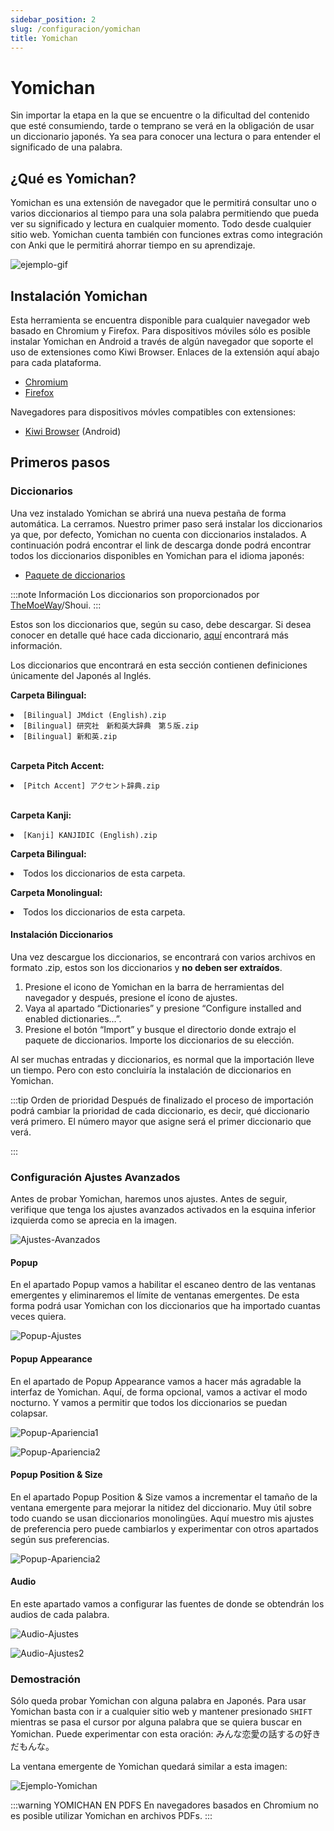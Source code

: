 ```yaml
---
sidebar_position: 2
slug: /configuracion/yomichan
title: Yomichan
---
```



# Yomichan

Sin importar la etapa en la que se encuentre o la dificultad del contenido que esté consumiendo, tarde o temprano se verá en la obligación de usar un diccionario japonés. Ya sea para conocer una lectura o para entender el significado de una palabra.

## ¿Qué es Yomichan?
Yomichan es una extensión de navegador que le permitirá consultar uno o varios diccionarios al tiempo para una sola palabra permitiendo que pueda ver su significado y lectura en cualquier momento. Todo desde cualquier sitio web. Yomichan cuenta también con funciones extras como integración con Anki que le permitirá ahorrar tiempo en su aprendizaje.

![ejemplo-gif](../../assets/yomichan/example-gif.gif)

## Instalación Yomichan
Esta herramienta se encuentra disponible para cualquier navegador web basado en Chromium y Firefox. Para dispositivos móviles sólo es posible instalar Yomichan en Android a través de algún navegador que soporte el uso de extensiones como Kiwi Browser. Enlaces de la extensión aquí abajo para cada plataforma.

- [Chromium](https://chrome.google.com/webstore/detail/yomichan/ogmnaimimemjmbakcfefmnahgdfhfami)
- [Firefox](https://addons.mozilla.org/en-US/firefox/addon/yomichan/)

Navegadores para dispositivos móvles compatibles con extensiones:
- [Kiwi Browser](https://play.google.com/store/apps/details?id=com.kiwibrowser.browser) (Android)

## Primeros pasos
### Diccionarios
Una vez instalado Yomichan se abrirá una nueva pestaña de forma automática. La cerramos. Nuestro primer paso será instalar los diccionarios ya que, por defecto, Yomichan no cuenta con diccionarios instalados. A continuación podrá encontrar el link de descarga donde podrá encontrar todos los diccionarios disponibles en Yomichan para el idioma japonés:
- [Paquete de diccionarios](https://learnjapanese.link/dictionaries)

:::note Información
Los diccionarios son proporcionados por [TheMoeWay](https://learnjapanese.moe/)/Shoui.
:::

Estos son los diccionarios que, según su caso, debe descargar. Si desea conocer en detalle qué hace cada diccionario, <a href="../utility/Diccionaries">aquí</a> encontrará más información.

<Tabs className="unique-tabs">
  <TabItem value="apple" label="Diccionarios para principiantes" default>

Los diccionarios que encontrará en esta sección contienen definiciones únicamente del Japonés al Inglés.

**Carpeta Bilingual:**
<li><code>[Bilingual] JMdict (English).zip</code></li>
<li><code>[Bilingual] 研究社　新和英大辞典　第５版.zip</code></li>
<li><code>[Bilingual] 新和英.zip</code></li>
<br/>

**Carpeta Pitch Accent:**
<li><code>[Pitch Accent] アクセント辞典.zip</code></li>
<br/>

**Carpeta Kanji:**
<li><code>[Kanji] KANJIDIC (English).zip</code></li>

  </TabItem>
  <TabItem value="orange" label="Diccionarios para Intermedios/Avanzados">

  **Carpeta Bilingual:**
  <li>Todos los diccionarios de esta carpeta.</li>

  **Carpeta Monolingual:**
  <li>Todos los diccionarios de esta carpeta.</li>

  </TabItem>

  <TabItem value="extras" label="Diccionarios extras" default>

  </TabItem>
</Tabs>

#### Instalación Diccionarios
Una vez descargue los diccionarios, se encontrará con varios archivos en formato .zip, estos son los diccionarios y **no deben ser extraídos**.

  1. Presione el icono de Yomichan en la barra de herramientas del navegador y después, presione el ícono de ajustes.
  2. Vaya al apartado “Dictionaries” y presione “Configure installed and enabled dictionaries...”. 
  3. Presione el botón “Import” y busque el directorio donde extrajo el paquete de diccionarios. Importe los diccionarios de su elección. 
  
Al ser muchas entradas y diccionarios, es normal que la importación lleve un tiempo. Pero con esto concluiría la instalación de diccionarios en Yomichan.

:::tip Orden de prioridad
Después de finalizado el proceso de importación podrá cambiar la prioridad de cada diccionario, es decir, qué diccionario verá primero. El número mayor que asigne será el primer diccionario que verá.

:::

### Configuración Ajustes Avanzados
Antes de probar Yomichan, haremos unos ajustes. Antes de seguir, verifique que tenga los ajustes avanzados activados en la esquina inferior izquierda como se aprecia en la imagen.

![Ajustes-Avanzados](../../assets/yomichan/advance_settings.png)

#### Popup
En el apartado Popup vamos a habilitar el escaneo dentro de las ventanas emergentes y eliminaremos el límite de ventanas emergentes. De esta forma podrá usar Yomichan con los diccionarios que ha importado cuantas veces quiera.

![Popup-Ajustes](../../assets/yomichan/popup_settings.png)

#### Popup Appearance
En el apartado de Popup Appearance vamos a hacer más agradable la interfaz de Yomichan. Aquí, de forma opcional, vamos a activar el modo nocturno. Y vamos a permitir que todos los diccionarios se puedan colapsar.

![Popup-Apariencia1](../../assets/yomichan/popup_appearance1_settings.png)

![Popup-Apariencia2](../../assets/yomichan/popup_appearance2_settings.png)

#### Popup Position & Size
En el apartado Popup Position & Size vamos a incrementar el tamaño de la ventana emergente para mejorar la nitidez del diccionario. Muy útil sobre todo cuando se usan diccionarios monolingües. Aquí muestro mis ajustes de preferencia pero puede cambiarlos y experimentar con otros apartados según sus preferencias.

![Popup-Apariencia2](../../assets/yomichan/popup_positionSize_settings.png)

#### Audio
En este apartado vamos a configurar las fuentes de donde se obtendrán los audios de cada palabra.

![Audio-Ajustes](../../assets/yomichan/audio1_settings.png)

![Audio-Ajustes2](../../assets/yomichan/audio2_settings.png)

### Demostración
Sólo queda probar Yomichan con alguna palabra en Japonés. Para usar Yomichan basta con ir a cualquier sitio web y mantener presionado `SHIFT` mientras se pasa el cursor por alguna palabra que se quiera buscar en Yomichan. Puede experimentar con esta oración: みんな恋愛の話するの好きだもんな。

La ventana emergente de Yomichan quedará similar a esta imagen:

![Ejemplo-Yomichan](../../assets/yomichan/example_settings.png)

:::warning YOMICHAN EN PDFS
En navegadores basados en Chromium no es posible utilizar Yomichan en archivos PDFs.
:::
